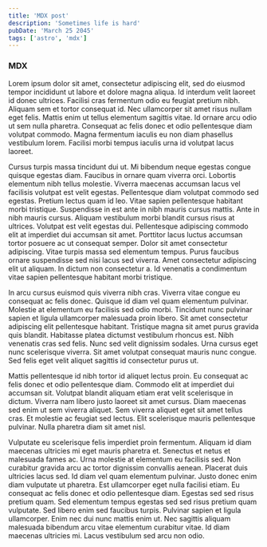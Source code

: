 ```yaml
---
title: 'MDX post'
description: 'Sometimes life is hard'
pubDate: 'March 25 2045'
tags: ['astro', 'mdx']
---
```


### MDX

Lorem ipsum dolor sit amet, consectetur adipiscing elit, sed do eiusmod tempor incididunt ut labore et dolore magna aliqua. Id interdum velit laoreet id donec ultrices. Facilisi cras fermentum odio eu feugiat pretium nibh. Aliquam sem et tortor consequat id. Nec ullamcorper sit amet risus nullam eget felis. Mattis enim ut tellus elementum sagittis vitae. Id ornare arcu odio ut sem nulla pharetra. Consequat ac felis donec et odio pellentesque diam volutpat commodo. Magna fermentum iaculis eu non diam phasellus vestibulum lorem. Facilisi morbi tempus iaculis urna id volutpat lacus laoreet.

Cursus turpis massa tincidunt dui ut. Mi bibendum neque egestas congue quisque egestas diam. Faucibus in ornare quam viverra orci. Lobortis elementum nibh tellus molestie. Viverra maecenas accumsan lacus vel facilisis volutpat est velit egestas. Pellentesque diam volutpat commodo sed egestas. Pretium lectus quam id leo. Vitae sapien pellentesque habitant morbi tristique. Suspendisse in est ante in nibh mauris cursus mattis. Ante in nibh mauris cursus. Aliquam vestibulum morbi blandit cursus risus at ultrices. Volutpat est velit egestas dui. Pellentesque adipiscing commodo elit at imperdiet dui accumsan sit amet. Porttitor lacus luctus accumsan tortor posuere ac ut consequat semper. Dolor sit amet consectetur adipiscing. Vitae turpis massa sed elementum tempus. Purus faucibus ornare suspendisse sed nisi lacus sed viverra. Amet consectetur adipiscing elit ut aliquam. In dictum non consectetur a. Id venenatis a condimentum vitae sapien pellentesque habitant morbi tristique.

In arcu cursus euismod quis viverra nibh cras. Viverra vitae congue eu consequat ac felis donec. Quisque id diam vel quam elementum pulvinar. Molestie at elementum eu facilisis sed odio morbi. Tincidunt nunc pulvinar sapien et ligula ullamcorper malesuada proin libero. Sit amet consectetur adipiscing elit pellentesque habitant. Tristique magna sit amet purus gravida quis blandit. Habitasse platea dictumst vestibulum rhoncus est. Nibh venenatis cras sed felis. Nunc sed velit dignissim sodales. Urna cursus eget nunc scelerisque viverra. Sit amet volutpat consequat mauris nunc congue. Sed felis eget velit aliquet sagittis id consectetur purus ut.

Mattis pellentesque id nibh tortor id aliquet lectus proin. Eu consequat ac felis donec et odio pellentesque diam. Commodo elit at imperdiet dui accumsan sit. Volutpat blandit aliquam etiam erat velit scelerisque in dictum. Viverra nam libero justo laoreet sit amet cursus. Diam maecenas sed enim ut sem viverra aliquet. Sem viverra aliquet eget sit amet tellus cras. Et molestie ac feugiat sed lectus. Elit scelerisque mauris pellentesque pulvinar. Nulla pharetra diam sit amet nisl.

Vulputate eu scelerisque felis imperdiet proin fermentum. Aliquam id diam maecenas ultricies mi eget mauris pharetra et. Senectus et netus et malesuada fames ac. Urna molestie at elementum eu facilisis sed. Non curabitur gravida arcu ac tortor dignissim convallis aenean. Placerat duis ultricies lacus sed. Id diam vel quam elementum pulvinar. Justo donec enim diam vulputate ut pharetra. Est ullamcorper eget nulla facilisi etiam. Eu consequat ac felis donec et odio pellentesque diam. Egestas sed sed risus pretium quam. Sed elementum tempus egestas sed sed risus pretium quam vulputate. Sed libero enim sed faucibus turpis. Pulvinar sapien et ligula ullamcorper. Enim nec dui nunc mattis enim ut. Nec sagittis aliquam malesuada bibendum arcu vitae elementum curabitur vitae. Id diam maecenas ultricies mi. Lacus vestibulum sed arcu non odio.
